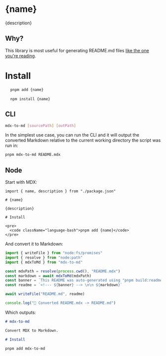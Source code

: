 
# {name}

{description}

## Why?

This library is most useful for generating README.md files [like the one you're reading](/src/README.mdx).

# Install

<pre>
  <code className="language-bash">pnpm add {name}</code>
</pre>

<pre>
  <code className="language-bash">npm install {name}</code>
</pre>

## CLI

```bash
mdx-to-md [sourcePath] [outPath]
```

In the simplest use case, you can run the CLI and it will output the converted Markdown relative to the current working directory the script was run in:

```bash
pnpm mdx-to-md README.mdx
```

## Node

Start with MDX:

```mdx
import { name, description } from "./package.json"

# {name}

{description}

# Install

<pre>
  <code className="language-bash">pnpm add {name}</code>
</pre>
```

And convert it to Markdown:

```ts
import { writeFile } from "node:fs/promises"
import { resolve } from "node:path"
import { mdxToMd } from "mdx-to-md"

const mdxPath = resolve(process.cwd(), "README.mdx")
const markdown = await mdxToMd(mdxPath)
const banner = `This README was auto-generated using "pnpm build:readme"`
const readme = `<!--- ${banner} --> \n\n ${markdown}`

await writeFile("README.md", readme)

console.log("📝 Converted README.mdx -> README.md")
```

Which outputs:

```md
# mdx-to-md

Convert MDX to Markdown.

# Install

pnpm add mdx-to-md
```
